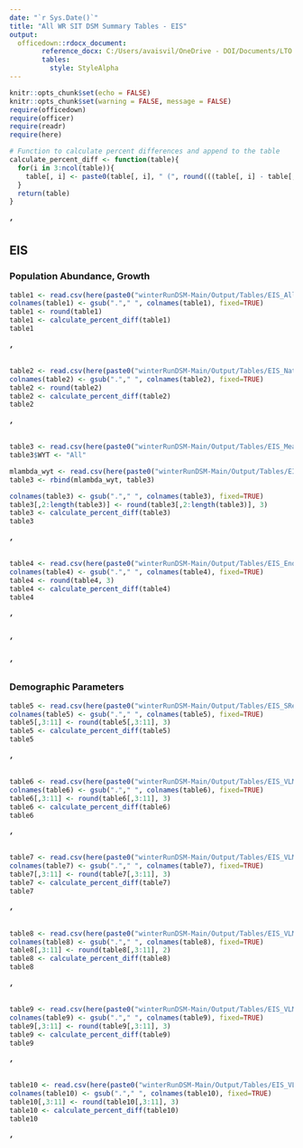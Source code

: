 ```yaml
---
date: "`r Sys.Date()`"
title: "All WR SIT DSM Summary Tables - EIS"
output: 
  officedown::rdocx_document:
        reference_docx: C:/Users/avaisvil/OneDrive - DOI/Documents/LTO Modeling/SIT-DSM-LTO/TableTemplate.docx
        tables:
          style: StyleAlpha
---
```


```r
knitr::opts_chunk$set(echo = FALSE)
knitr::opts_chunk$set(warning = FALSE, message = FALSE) 
require(officedown)
require(officer)
require(readr)
require(here)
```

```r
# Function to calculate percent differences and append to the table
calculate_percent_diff <- function(table){
  for(i in 3:ncol(table)){
    table[, i] <- paste0(table[, i], " (", round(((table[, i] - table[, 2]) / table[, 2]) * 100, 1), ")")
  }
  return(table)
}
```

##### '
## EIS 

### Population Abundance, Growth

```r
table1 <- read.csv(here(paste0("winterRunDSM-Main/Output/Tables/EIS_AllSpawnersAct5.csv")))
colnames(table1) <- gsub("."," ", colnames(table1), fixed=TRUE)
table1 <- round(table1)
table1 <- calculate_percent_diff(table1)
table1
```

##### '

```r
table2 <- read.csv(here(paste0("winterRunDSM-Main/Output/Tables/EIS_NatSpawnersAct5.csv")))
colnames(table2) <- gsub("."," ", colnames(table2), fixed=TRUE)
table2 <- round(table2)
table2 <- calculate_percent_diff(table2)
table2
```

##### '

```r
table3 <- read.csv(here(paste0("winterRunDSM-Main/Output/Tables/EIS_MeanLambdaAct5.csv")))
table3$WYT <- "All"

mlambda_wyt <- read.csv(here(paste0("winterRunDSM-Main/Output/Tables/EIS_WYTMeanLambdaAct5.csv")))
table3 <- rbind(mlambda_wyt, table3)

colnames(table3) <- gsub("."," ", colnames(table3), fixed=TRUE)
table3[,2:length(table3)] <- round(table3[,2:length(table3)], 3)
table3 <- calculate_percent_diff(table3)
table3
```

##### '

```r
table4 <- read.csv(here(paste0("winterRunDSM-Main/Output/Tables/EIS_EndLambdaAct5.csv")))
colnames(table4) <- gsub("."," ", colnames(table4), fixed=TRUE)
table4 <- round(table4, 3)
table4 <- calculate_percent_diff(table4)
table4
```

##### '

##### '
##### ' 
### Demographic Parameters

```r
table5 <- read.csv(here(paste0("winterRunDSM-Main/Output/Tables/EIS_SRearUSRAct5.csv")))
colnames(table5) <- gsub("."," ", colnames(table5), fixed=TRUE)
table5[,3:11] <- round(table5[,3:11], 3)
table5 <- calculate_percent_diff(table5)
table5
```
##### ' 

```r
table6 <- read.csv(here(paste0("winterRunDSM-Main/Output/Tables/EIS_VLMigrUMAct5.csv")))
colnames(table6) <- gsub("."," ", colnames(table6), fixed=TRUE)
table6[,3:11] <- round(table6[,3:11], 3)
table6 <- calculate_percent_diff(table6)
table6
```
##### ' 

```r
table7 <- read.csv(here(paste0("winterRunDSM-Main/Output/Tables/EIS_VLMigrLMAct5.csv")))
colnames(table7) <- gsub("."," ", colnames(table7), fixed=TRUE)
table7[,3:11] <- round(table7[,3:11], 3)
table7 <- calculate_percent_diff(table7)
table7
```

##### '
```r
table8 <- read.csv(here(paste0("winterRunDSM-Main/Output/Tables/EIS_VLMigrLLAct5.csv")))
colnames(table8) <- gsub("."," ", colnames(table8), fixed=TRUE)
table8[,3:11] <- round(table8[,3:11], 2)
table8 <- calculate_percent_diff(table8)
table8
```

##### '
```r
table9 <- read.csv(here(paste0("winterRunDSM-Main/Output/Tables/EIS_VLMigrNDeltaAct5.csv")))
colnames(table9) <- gsub("."," ", colnames(table9), fixed=TRUE)
table9[,3:11] <- round(table9[,3:11], 3)
table9 <- calculate_percent_diff(table9)
table9
```

##### '
```r
table10 <- read.csv(here(paste0("winterRunDSM-Main/Output/Tables/EIS_VLMigrSDeltaAct5.csv")))
colnames(table10) <- gsub("."," ", colnames(table10), fixed=TRUE)
table10[,3:11] <- round(table10[,3:11], 3)
table10 <- calculate_percent_diff(table10)
table10
```
##### '


